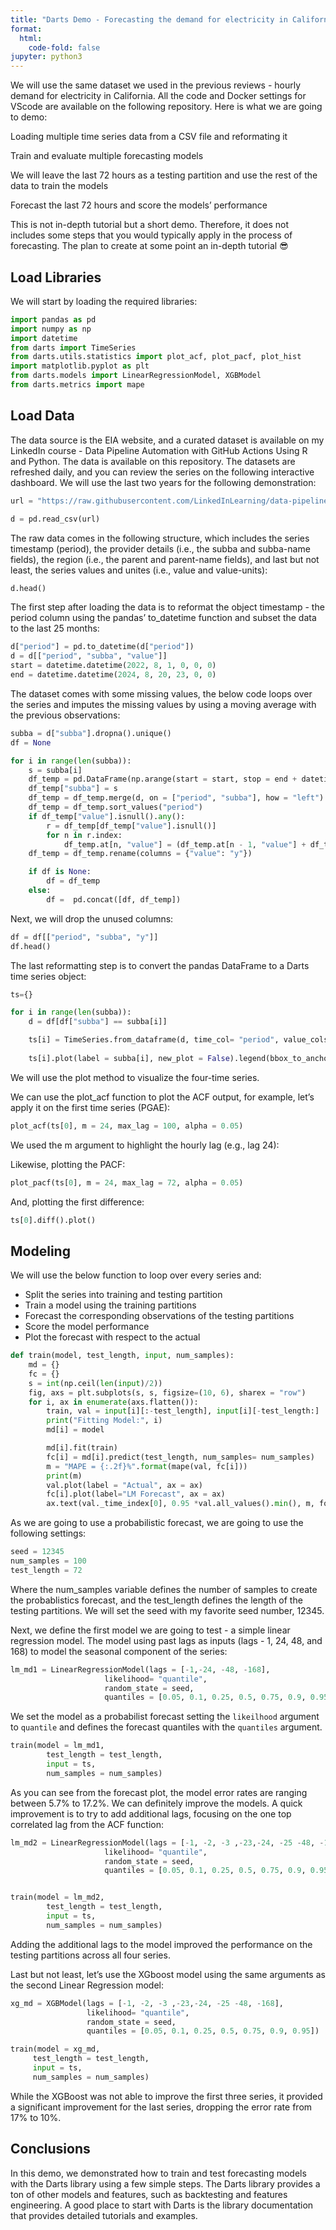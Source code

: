 ```yaml
---
title: "Darts Demo - Forecasting the demand for electricity in California"
format:
  html:
    code-fold: false
jupyter: python3
---
```


We will use the same dataset we used in the previous reviews - hourly demand for electricity in California. All the code and Docker settings for VScode are available on the following repository. Here is what we are going to demo:

Loading multiple time series data from a CSV file and reformating it 

Train and evaluate multiple forecasting models

We will leave the last 72 hours as a testing partition and use the rest of the data to train the models

Forecast the last 72 hours and score the models' performance

This is not in-depth tutorial but a short demo. Therefore,  it does not includes some steps that you would typically apply in the process of forecasting. The plan to create at some point an in-depth tutorial 😎

## Load Libraries

We will start by loading the required libraries:

```python
import pandas as pd
import numpy as np
import datetime
from darts import TimeSeries
from darts.utils.statistics import plot_acf, plot_pacf, plot_hist
import matplotlib.pyplot as plt
from darts.models import LinearRegressionModel, XGBModel
from darts.metrics import mape
```


## Load Data
The data source is the EIA website, and a curated dataset is available on my LinkedIn course - Data Pipeline Automation with GitHub Actions Using R and Python. The data is available on this repository. The datasets are refreshed daily, and you can review the series on the following interactive dashboard. We will use the last two years for the following demonstration:

```python
url = "https://raw.githubusercontent.com/LinkedInLearning/data-pipeline-automation-with-github-actions-4503382/main/csv/ciso_grid_py.csv"

d = pd.read_csv(url)
```


The raw data comes in the following structure, which includes the series timestamp (period), the provider details (i.e., the subba and subba-name fields), the region (i.e., the parent and parent-name fields), and last but not least, the series values and unites (i.e., value and value-units):

```python
d.head()
```

The first step after loading the data is to reformat the object timestamp - the period column using the pandas' to_datetime function and subset the data to the last 25 months:

```python
d["period"] = pd.to_datetime(d["period"])
d = d[["period", "subba", "value"]]
start = datetime.datetime(2022, 8, 1, 0, 0, 0)
end = datetime.datetime(2024, 8, 20, 23, 0, 0)
```

The dataset comes with some missing values,  the below code loops over the series and imputes the missing values by using a moving average with the previous observations:
```python
subba = d["subba"].dropna().unique()
df = None

for i in range(len(subba)):
    s = subba[i]
    df_temp = pd.DataFrame(np.arange(start = start, stop = end + datetime.timedelta(hours = 1), step = datetime.timedelta(hours = 1)).astype(datetime.datetime), columns=["period"])
    df_temp["subba"] = s
    df_temp = df_temp.merge(d, on = ["period", "subba"], how = "left")
    df_temp = df_temp.sort_values("period")
    if df_temp["value"].isnull().any():
        r = df_temp[df_temp["value"].isnull()]
        for n in r.index:
            df_temp.at[n, "value"] = (df_temp.at[n - 1, "value"] + df_temp.at[n - 24, "value"] + df_temp.at[n - 24 * 7, "value"]) / 3 
    df_temp = df_temp.rename(columns = {"value": "y"})

    if df is None:
        df = df_temp
    else:
        df =  pd.concat([df, df_temp])


```

Next, we will drop the unused columns:
```python
df = df[["period", "subba", "y"]]
df.head()
```


The last reformatting step is to convert the pandas DataFrame to a Darts time series object:
```python

ts={}

for i in range(len(subba)):
    d = df[df["subba"] == subba[i]]

    ts[i] = TimeSeries.from_dataframe(d, time_col= "period", value_cols= "y")
    
    ts[i].plot(label = subba[i], new_plot = False).legend(bbox_to_anchor=(1, 1), loc=2, borderaxespad=0.)

```

We will use the plot method to visualize the four-time series.


We can use the plot_acf function to plot the ACF output, for example, let's apply it on the first time series (PGAE):
```python
plot_acf(ts[0], m = 24, max_lag = 100, alpha = 0.05)
```
We used the m argument to highlight the hourly lag (e.g., lag 24):


Likewise, plotting the PACF:
```python
plot_pacf(ts[0], m = 24, max_lag = 72, alpha = 0.05)
```

And, plotting the first difference:

```python
ts[0].diff().plot()
```



## Modeling
We will use the below function to loop over every series and:

- Split the series into training and testing partition
- Train a model using the training partitions
- Forecast the corresponding observations of the testing partitions
- Score the model performance
- Plot the forecast with respect to the actual

```python

def train(model, test_length, input, num_samples):
    md = {}
    fc = {}
    s = int(np.ceil(len(input)/2))
    fig, axs = plt.subplots(s, s, figsize=(10, 6), sharex = "row")
    for i, ax in enumerate(axs.flatten()):
        train, val = input[i][:-test_length], input[i][-test_length:]
        print("Fitting Model:", i)
        md[i] = model

        md[i].fit(train)
        fc[i] = md[i].predict(test_length, num_samples= num_samples)
        m = "MAPE = {:.2f}%".format(mape(val, fc[i]))
        print(m)
        val.plot(label = "Actual", ax = ax)
        fc[i].plot(label="LM Forecast", ax = ax)
        ax.text(val._time_index[0], 0.95 *val.all_values().min(), m, fontsize = 8)

```
As we are going to use a probabilistic forecast, we are going to use the following settings:

```python
seed = 12345
num_samples = 100
test_length = 72
```

Where the num_samples variable defines the number of samples to create the probablistics forecast, and the test_length defines the length of the testing partitions. We will set the seed with my favorite seed number, 12345.

Next,  we define the first model we are going to test - a simple linear regression model. The model using past lags as inputs (lags - 1, 24, 48, and 168) to model the seasonal component of the series:


```python
lm_md1 = LinearRegressionModel(lags = [-1,-24, -48, -168],
                     likelihood= "quantile", 
                     random_state = seed,
                     quantiles = [0.05, 0.1, 0.25, 0.5, 0.75, 0.9, 0.95])
```
We set the model as a probabilist forecast setting the `likeilhood` argument to `quantile` and defines the forecast quantiles with the `quantiles` argument.


```python
train(model = lm_md1, 
        test_length = test_length, 
        input = ts, 
        num_samples = num_samples)
```


As you can see from the forecast plot, the model error rates are ranging between 5.7% to 17.2%. We can definitely improve the models. A quick improvement is to try to add additional lags, focusing on the one top correlated lag from the ACF function:

```python
lm_md2 = LinearRegressionModel(lags = [-1, -2, -3 ,-23,-24, -25 -48, -168],
                     likelihood= "quantile", 
                     random_state = seed,
                     quantiles = [0.05, 0.1, 0.25, 0.5, 0.75, 0.9, 0.95])


train(model = lm_md2, 
        test_length = test_length, 
        input = ts, 
        num_samples = num_samples)

```

Adding the additional lags to the model improved the performance on the testing partitions across all four series.

Last but not least, let’s use the XGboost model using the same arguments as the second Linear Regression model:

```python
xg_md = XGBModel(lags = [-1, -2, -3 ,-23,-24, -25 -48, -168],
                 likelihood= "quantile", 
                 random_state = seed,
                 quantiles = [0.05, 0.1, 0.25, 0.5, 0.75, 0.9, 0.95])

train(model = xg_md, 
     test_length = test_length, 
     input = ts, 
     num_samples = num_samples)
```

While the XGBoost was not able to improve the first three series, it provided a significant improvement for the last series, dropping the error rate from 17% to 10%.

## Conclusions

In this demo, we demonstrated how to train and test forecasting models with the Darts library using a few simple steps. The Darts library provides a ton of other models and features, such as backtesting and features engineering. A good place to start with Darts is the library documentation that provides detailed tutorials and examples.